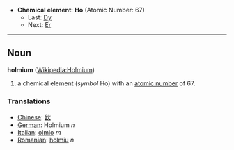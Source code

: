 *'''Chemical element''': '''Ho''' (Atomic Number: 67)
**Last: [[Dysprosium|Dy]]
**Next: [[Erbium|Er]]
----
== Noun ==
'''holmium''' ([[en:Holmium|Wikipedia:Holmium]])

# a chemical element (''symbol'' Ho) with an [[atomic number]] of 67.

===Translations===
*[[Chinese]]: [[鈥]]
*[[German]]: Holmium ''n''
*[[Italian]]: [[olmio]] ''m''
*[[Romanian]]: [[holmiu]] ''n''